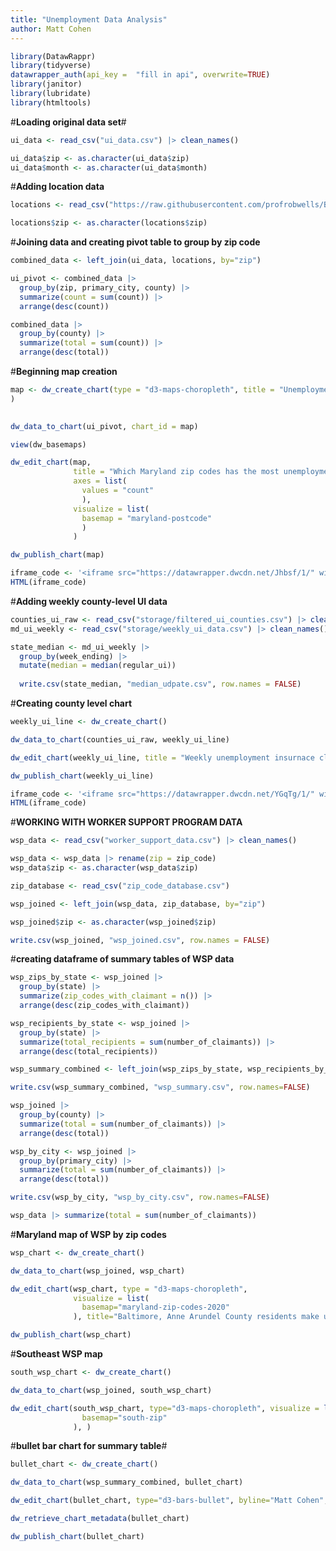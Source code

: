 ```yaml
---
title: "Unemployment Data Analysis"
author: Matt Cohen
---
```


```r
library(DatawRappr)
library(tidyverse)
datawrapper_auth(api_key =  "fill in api", overwrite=TRUE)
library(janitor)
library(lubridate)
library(htmltools)

```

#**Loading original data set**#

```r
ui_data <- read_csv("ui_data.csv") |> clean_names() 
```

```r
ui_data$zip <- as.character(ui_data$zip)
ui_data$month <- as.character(ui_data$month)
```


#**Adding location data**

```r
locations <- read_csv("https://raw.githubusercontent.com/profrobwells/Baltimore/refs/heads/main/fall_2024_indep_study/data/county_zip.csv") |> clean_names() 
```

```r
locations$zip <- as.character(locations$zip)
```

#**Joining data and creating pivot table to group by zip code**

```r
combined_data <- left_join(ui_data, locations, by="zip")
```

```r
ui_pivot <- combined_data |>
  group_by(zip, primary_city, county) |>
  summarize(count = sum(count)) |>
  arrange(desc(count)) 
```

```r
combined_data |>
  group_by(county) |>
  summarize(total = sum(count)) |>
  arrange(desc(total))
```


#**Beginning map creation**

```r
map <- dw_create_chart(type = "d3-maps-choropleth", title = "Unemployment stats"
)
 
```

```r
dw_data_to_chart(ui_pivot, chart_id = map)
```

```r
view(dw_basemaps)
```

```r
dw_edit_chart(map, 
              title = "Which Maryland zip codes has the most unemployment filings over the last year?", intro = "From April 2024 through February 2025, zip code 21222 — the main zip code for Dundalk, located just outside the Baltimore city line and at the foot of the Key Bridge — had the third most highest unemployment insurance claims of any zip code in the state.", byline = "Matt Cohen", source_name = "Maryland Dept. of Labor",
              axes = list(
                values = "count"
                ), 
              visualize = list(
                basemap = "maryland-postcode"
                )
              )
```

```r
dw_publish_chart(map)
```

```r
iframe_code <- '<iframe src="https://datawrapper.dwcdn.net/Jhbsf/1/" width="100%" height="400" style="border: none;"></iframe>'
HTML(iframe_code)
```

#**Adding weekly county-level UI data**

```r
counties_ui_raw <- read_csv("storage/filtered_ui_counties.csv") |> clean_names()
md_ui_weekly <- read_csv("storage/weekly_ui_data.csv") |> clean_names()
```

```r
state_median <- md_ui_weekly |>
  group_by(week_ending) |>
  mutate(median = median(regular_ui)) 
  
  write.csv(state_median, "median_udpate.csv", row.names = FALSE)
```



#**Creating county level chart**

```r
weekly_ui_line <- dw_create_chart()
```

```r
dw_data_to_chart(counties_ui_raw, weekly_ui_line)
```

```r
dw_edit_chart(weekly_ui_line, title = "Weekly unemployment insurnace claims spiked in surrounding counties after Key Bridge collapse", intro = "The week ending March 30 had the most amounts of unemployment insurance claims of any week in 2024 in Maryland. The Key Bridge collapsed on March 26", byline = "Matt Cohen", source_name = "Maryland Dept. of Labor")


```

```r
dw_publish_chart(weekly_ui_line)
```
```r
iframe_code <- '<iframe src="https://datawrapper.dwcdn.net/YGqTg/1/" width="100%" height="400" style="border: none;"></iframe>'
HTML(iframe_code)
```

#**WORKING WITH WORKER SUPPORT PROGRAM DATA**

```r
wsp_data <- read_csv("worker_support_data.csv") |> clean_names() 
```
```r
wsp_data <- wsp_data |> rename(zip = zip_code)
wsp_data$zip <- as.character(wsp_data$zip)
```

```r
zip_database <- read_csv("zip_code_database.csv")
```


```r
wsp_joined <- left_join(wsp_data, zip_database, by="zip")

wsp_joined$zip <- as.character(wsp_joined$zip)
```

```r
write.csv(wsp_joined, "wsp_joined.csv", row.names = FALSE)
```

#**creating dataframe of summary tables of WSP data**

```r
wsp_zips_by_state <- wsp_joined |>
  group_by(state) |>
  summarize(zip_codes_with_claimant = n()) |>
  arrange(desc(zip_codes_with_claimant))
```
```r
wsp_recipients_by_state <- wsp_joined |>
  group_by(state) |>
  summarize(total_recipients = sum(number_of_claimants)) |>
  arrange(desc(total_recipients))
```

```r
wsp_summary_combined <- left_join(wsp_zips_by_state, wsp_recipients_by_state, by="state")
```

```r
write.csv(wsp_summary_combined, "wsp_summary.csv", row.names=FALSE)
```

```r
wsp_joined |>
  group_by(county) |>
  summarize(total = sum(number_of_claimants)) |>
  arrange(desc(total))

wsp_by_city <- wsp_joined |>
  group_by(primary_city) |>
  summarize(total = sum(number_of_claimants)) |>
  arrange(desc(total))

write.csv(wsp_by_city, "wsp_by_city.csv", row.names=FALSE)


```
```r
wsp_data |> summarize(total = sum(number_of_claimants))
```

#**Maryland map of WSP by zip codes**
```r
wsp_chart <- dw_create_chart()
```

```r
dw_data_to_chart(wsp_joined, wsp_chart)
```

```r
dw_edit_chart(wsp_chart, type = "d3-maps-choropleth",
              visualize = list(
                basemap="maryland-zip-codes-2020"
              ), title="Baltimore, Anne Arundel County residents make up majority of Worker Support Program claims", intro="Maryland created the Worker Support Program in the wake of the Key Bridge collapse. The program provided temporary relief to Port of Baltimore workers. The 3,363 approved applicants received weekly $430 payments. Workers from 11 states received money from the program. Maryland made up the overwhelming majority with 3,259 workers. Pennsylvannia (63), Delaware (15) and Virginia (14) each had more than 10. At least one worker in further away states like Washington, Florida, Minnestota and Georgia received money, too.", source_name="Maryland Dept. of Labor", byline="Matt Cohen")
```

```r
dw_publish_chart(wsp_chart)
```

#**Southeast WSP map**

```r
south_wsp_chart <- dw_create_chart()
```

```r
dw_data_to_chart(wsp_joined, south_wsp_chart)
```

```r
dw_edit_chart(south_wsp_chart, type="d3-maps-choropleth", visualize = list(
                basemap="south-zip"
              ), )
```

#**bullet bar chart for summary table**#

```r
bullet_chart <- dw_create_chart()
```

```r
dw_data_to_chart(wsp_summary_combined, bullet_chart)
```

```r
dw_edit_chart(bullet_chart, type="d3-bars-bullet", byline="Matt Cohen", source_name = "Maryland Department of Labor", title="WSP claims by state, zip codes per state")
```

```r
dw_retrieve_chart_metadata(bullet_chart)
```

```r
dw_publish_chart(bullet_chart)
```

